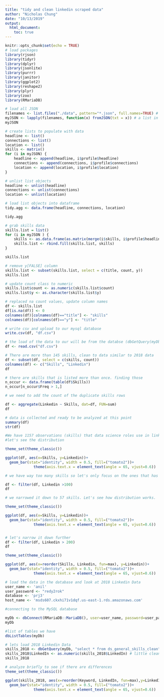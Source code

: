 ```yaml
---
title: "tidy and clean linkedin scraped data"
author: "Nicholas Chung"
date: "10/13/2019"
output: 
  html_document:
    toc: true
---
```


```r
knitr::opts_chunk$set(echo = TRUE)
# load packages
library(rjson)
library(tidyr)
library(dplyr)
library(jsonlite)
library(purrr)
library(janitor)
library(ggplot2)
library(reshape2)
library(plyr)
library(zoo)
library(RMariaDB)
```

```r
# load all JSON
filenames <- list.files("./data", pattern="*.json", full.names=TRUE) # this should give you a character vector, with each file name represented by an entry
myJSON <- lapply(filenames, function(x) fromJSON(txt = x)) # a list in which each element is one of your original JSON files
myJSON
```

```r
# create lists to populate with data
headline <- list()
connections <- list()
location <- list()
skills <- matrix()
for (i in myJSON) {
    headline <- append(headline, i$profile$headline)
    connections <- append(connections, i$profile$connections)
    location <- append(location, i$profile$location)
}

# unlist list objects
headline <- unlist(headline)
connections <- unlist(connections)
location <- unlist(location)

# load list objects into dataframe
tidy.agg <- data.frame(headline, connections, location)

tidy.agg
```

```r
# grab skills data 
skills.list = list()
for (i in myJSON ) {
    skills <- as.data.frame(as.matrix(merge(i$skills, i$profile$headline))) 
    skills.list <- rbind.fill(skills.list, skills)
}

skills.list

```



```r
# remove y[FALSE] column
skills.list <- subset(skills.list, select = c(title, count, y))
skills.list

```


```r

# update count class to numeric
skills.list$count <- as.numeric(skills.list$count)
skills.list$y <- as.character(skills.list$y)

```

```r
# replaced na count values, update column names 
df <- skills.list
df[is.na(df)] <- 0
colnames(df)[colnames(df)=="title"] <- "skills"
colnames(df)[colnames(df)=="y"] <- "title"


```


```r
# write csv and upload to our mysql database
write.csv(df, "df.csv")

```



```r
# the load of the data to our will be from the databse (dbGetQuery(myDb, "select * from df"))
df <- read.csv("df.csv")

```


```r
# There are more than 145 skills, clean to data similar to 2018 data
df <- subset(df, select = c(skills, count))
colnames(df) <- c("Skills", "Linkedin")
df

```

```r
# there are skills that is listed more than once. finding those
n_occur <- data.frame(table(df$Skills))
n_occur[n_occur$Freq > 1,]

```

```r
# we need to add the count of the duplicate skills rows 

df <- aggregate(Linkedin ~ Skills, dat=df, FUN=sum)
df


```

```r
# data is collected and ready to be analyzed at this point
summary(df)
str(df)

```

```r

#We have 1157 observations (skills) that data science roles use in linkedin
#let's see the distribution

theme_set(theme_classic())

ggplot(df, aes(x=Skills, y=Linkedin))+
  geom_bar(stat="identity", width = 0.5, fill=("tomato2"))+
             theme(axis.text.x = element_text(angle = 65, vjust=0.6))


```

```r
# we have way too many skills so let's only focus on the ones that has significant count

df <- filter(df, Linkedin >100)
df

```

```r
# we narrowed it down to 57 skills. Let's see how distribution works.

theme_set(theme_classic())

ggplot(df, aes(x=Skills, y=Linkedin))+
  geom_bar(stat="identity", width = 0.5, fill=("tomato2"))+
             theme(axis.text.x = element_text(angle = 65, vjust=0.6))



```

```r

# let's narrow it down further 
df <- filter(df, Linkedin > 200)
df

```



```r

theme_set(theme_classic())

ggplot(df, aes(x=reorder(Skills, Linkedin, fun=max), y=Linkedin))+
  geom_bar(stat="identity", width = 0.5, fill=("tomato2"))+
             theme(axis.text.x = element_text(angle = 65, vjust=0.6))


```

```r
# load the data in the database and look at 2018 Linkedin Data
user_name <- 'anil'
user_password <- "redy2rok"
database <- 'prj3'
host_name <- 'msds607.ckxhi71v1dqf.us-east-1.rds.amazonaws.com'

#connecting to the MySQL database

myDb <- dbConnect(RMariaDB::MariaDB(), user=user_name, password=user_password, dbname=database, host=host_name)
myDb
```


```r
#list of tables we have
dbListTables(myDb)

```


```r
# lets load 2018 Linkedin Data
skills_2018 <- dbGetQuery(myDb, "select * from ds_general_skills_clean")
skills_2018$LinkedIn <- as.numeric(skills_2018$LinkedIn) # little cleanup
skills_2018


```


```r
# analyze briefly to see if there are differences
theme_set(theme_classic())

ggplot(skills_2018, aes(x=reorder(Keyword, LinkedIn, fun=max),y=LinkedIn))+
  geom_bar(stat="identity", width = 0.5, fill=("tomato2"))+
             theme(axis.text.x = element_text(angle = 65, vjust=0.6))



```






